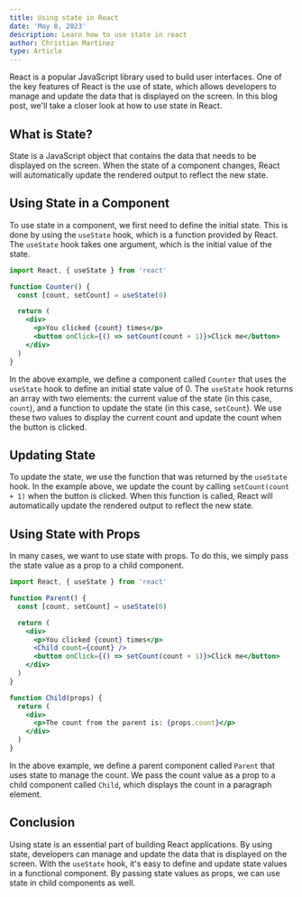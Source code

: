 ```yaml
---
title: Using state in React
date: 'May 8, 2023'
description: Learn how to use state in react
author: Christian Martinez
type: Article
---
```


React is a popular JavaScript library used to build user interfaces. One of the key features of React is the use of state, which allows developers to manage and update the data that is displayed on the screen. In this blog post, we'll take a closer look at how to use state in React.

## What is State?

State is a JavaScript object that contains the data that needs to be displayed on the screen. When the state of a component changes, React will automatically update the rendered output to reflect the new state.

## Using State in a Component

To use state in a component, we first need to define the initial state. This is done by using the `useState` hook, which is a function provided by React. The `useState` hook takes one argument, which is the initial value of the state.

```jsx
import React, { useState } from 'react'

function Counter() {
  const [count, setCount] = useState(0)

  return (
    <div>
      <p>You clicked {count} times</p>
      <button onClick={() => setCount(count + 1)}>Click me</button>
    </div>
  )
}
```

In the above example, we define a component called `Counter` that uses the `useState` hook to define an initial state value of 0. The `useState` hook returns an array with two elements: the current value of the state (in this case, `count`), and a function to update the state (in this case, `setCount`). We use these two values to display the current count and update the count when the button is clicked.

## Updating State

To update the state, we use the function that was returned by the `useState` hook. In the example above, we update the count by calling `setCount(count + 1)` when the button is clicked. When this function is called, React will automatically update the rendered output to reflect the new state.

## Using State with Props

In many cases, we want to use state with props. To do this, we simply pass the state value as a prop to a child component.

```jsx
import React, { useState } from 'react'

function Parent() {
  const [count, setCount] = useState(0)

  return (
    <div>
      <p>You clicked {count} times</p>
      <Child count={count} />
      <button onClick={() => setCount(count + 1)}>Click me</button>
    </div>
  )
}

function Child(props) {
  return (
    <div>
      <p>The count from the parent is: {props.count}</p>
    </div>
  )
}
```

In the above example, we define a parent component called `Parent` that uses state to manage the count. We pass the count value as a prop to a child component called `Child`, which displays the count in a paragraph element.

## Conclusion

Using state is an essential part of building React applications. By using state, developers can manage and update the data that is displayed on the screen. With the `useState` hook, it's easy to define and update state values in a functional component. By passing state values as props, we can use state in child components as well.
